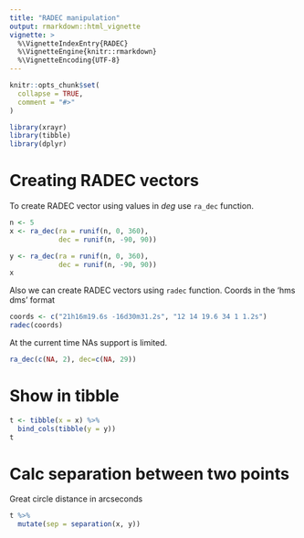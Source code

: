 ```yaml
---
title: "RADEC manipulation"
output: rmarkdown::html_vignette
vignette: >
  %\VignetteIndexEntry{RADEC}
  %\VignetteEngine{knitr::rmarkdown}
  %\VignetteEncoding{UTF-8}
---
```


```r
knitr::opts_chunk$set(
  collapse = TRUE,
  comment = "#>"
)
```

```r
library(xrayr)
library(tibble)
library(dplyr)
```

# Creating RADEC vectors

To create RADEC vector using values in *deg* use `ra_dec` function.

```r
n <- 5
x <- ra_dec(ra = runif(n, 0, 360), 
            dec = runif(n, -90, 90))

y <- ra_dec(ra = runif(n, 0, 360), 
            dec = runif(n, -90, 90))
x
```

Also we can create RADEC vectors using `radec` function. Coords in the 'hms dms' format

```r
coords <- c("21h16m19.6s -16d30m31.2s", "12 14 19.6 34 1 1.2s")
radec(coords)
```

At the current time NAs support is limited.

```r
ra_dec(c(NA, 2), dec=c(NA, 29))
```



# Show in tibble

```r
t <- tibble(x = x) %>% 
  bind_cols(tibble(y = y))
t
```

# Calc separation between two points

Great circle distance in arcseconds

```r
t %>% 
  mutate(sep = separation(x, y))
```
